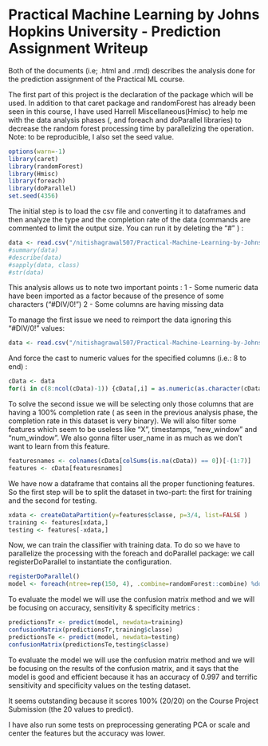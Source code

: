Practical Machine Learning by Johns Hopkins University - Prediction Assignment Writeup
========================================================

Both of the documents (i.e; .html and .rmd) describes the analysis done for the prediction assignment of the Practical ML course.

The first part of this project is the declaration of the package which will be used. In addition to that caret package and randomForest has already been seen in this course, I have used Harrell Miscellaneous(Hmisc) to help me with the data analysis phases (, and foreach and doParallel libraries) to decrease the random forest processing time by parallelizing the operation.
Note: to be reproducible, I also set the seed value.

```r
options(warn=-1)
library(caret)
library(randomForest)
library(Hmisc)
library(foreach)
library(doParallel)
set.seed(4356)
```

The initial step is to load the csv file and converting it to dataframes and then analyze the type and the completion rate of the data (commands are commented to limit the output size. You can run it by deleting the "#" ) :

```r
data <- read.csv("/nitishagrawal507/Practical-Machine-Learning-by-Johns-Hopkins/datasets/pml-training.csv")
#summary(data)
#describe(data)
#sapply(data, class)
#str(data)
```

This analysis allows us to note two important points :
 1 - Some numeric data have been imported as a factor because of the presence of some characters ("#DIV/0!")
 2 - Some columns are having missing data
 
To manage the first issue we need to reimport the data ignoring this "#DIV/0!" values:

```r
data <- read.csv("/nitishagrawal507/Practical-Machine-Learning-by-Johns-Hopkins/datasets/pml-training.csv", na.strings=c("#DIV/0!") )
```

And force the cast to numeric values for the specified columns (i.e.: 8 to end) :

```r
cData <- data
for(i in c(8:ncol(cData)-1)) {cData[,i] = as.numeric(as.character(cData[,i]))}
```

To solve the second issue we will be selecting only those columns that are having a 100% completion rate ( as seen in the previous analysis phase, the completion rate in this dataset is very binary). We will also filter some features which seem to be useless like "X", timestamps, "new_window" and "num_window". We also gonna filter user_name in as much as we don't want to learn from this feature.

```r
featuresnames <- colnames(cData[colSums(is.na(cData)) == 0])[-(1:7)]
features <- cData[featuresnames]
```

We have now a dataframe that contains all the proper functioning features. So the first step will be to split the dataset in two-part: the first for training and the second for testing.

```r
xdata <- createDataPartition(y=features$classe, p=3/4, list=FALSE )
training <- features[xdata,]
testing <- features[-xdata,]
```


Now, we can train the classifier with training data. To do so we have to parallelize the processing with the foreach and doParallel package: we call registerDoParallel to instantiate the configuration.

```r
registerDoParallel()
model <- foreach(ntree=rep(150, 4), .combine=randomForest::combine) %dopar% randomForest(training[-ncol(training)], training$classe, ntree=ntree)
```

To evaluate the model we will use the confusion matrix method and we will be focusing on accuracy, sensitivity & specificity metrics :
```r
predictionsTr <- predict(model, newdata=training)
confusionMatrix(predictionsTr,training$classe)
predictionsTe <- predict(model, newdata=testing)
confusionMatrix(predictionsTe,testing$classe)
```

To evaluate the model we will use the confusion matrix method and we will be focusing on the results of the confusion matrix, and it says that the model is good and efficient because it has an accuracy of 0.997 and terrific sensitivity and specificity values on the testing dataset.

It seems outstanding because it scores 100% (20/20) on the Course Project Submission (the 20 values to predict).

I have also run some tests on preprocessing generating PCA or scale and center the features but the accuracy was lower.
